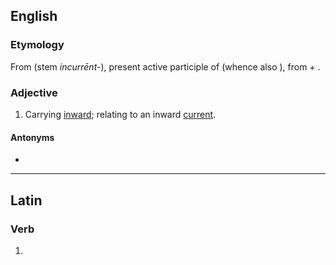 ==English==

===Etymology===
From {{der|en|la|incurrēns}} (stem ''incurrēnt-''), present active participle of {{m|la|incurrō||run into, towards or upon}} (whence also {{m|enincur}}), from {{m|la|in}} + {{m|la|currō||run}}.

===Adjective===
{{en-adj|-}}

# Carrying [[inward]]; relating to an inward [[current]].

====Antonyms====
* {{l|en|excurrent}}

----

==Latin==

===Verb===
{{la-verb-form|incurrent}}

# {{inflection of|incurrō||3|p|futr|actv|indc|lang=la}}